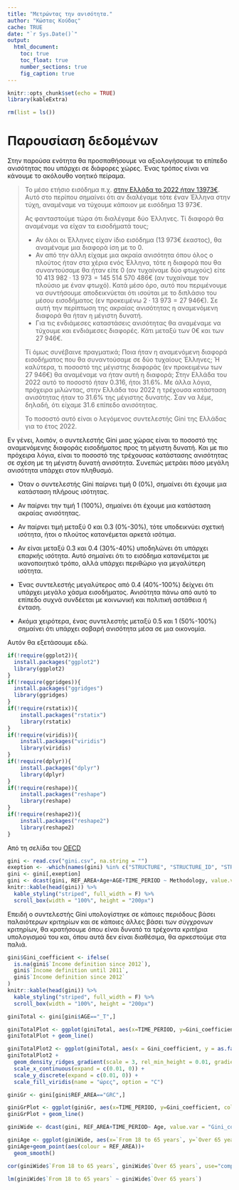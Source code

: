 ```yaml
---
title: "Μετρώντας την ανισότητα."
author: "Κώστας Κούδας"
cache: TRUE
date: "`r Sys.Date()`"
output:
  html_document:
    toc: true
    toc_float: true
    number_sections: true
    fig_caption: true
---
```


```r
knitr::opts_chunk$set(echo = TRUE)
library(kableExtra)
```



```r
rm(list = ls())
```

# Παρουσίαση δεδομένων  {.tabset .tabset-fade .tabset-pills}

Στην παρούσα ενότητα θα προσπαθήσουμε να αξιολογήσουμε το επίπεδο ανισότητας που υπάρχει σε διάφορες χώρες. Ένας τρόπος είναι να κάνουμε το ακόλουθο νοητικό πείραμα. 

> Το μέσο ετήσιο εισόδημα π.χ. [στην Ελλάδα το 2022 ήταν 13973€](https://www.eea.gr/arthra-eea/koinonia-dyo-tachytiton-oi-misoi-ellines-dilonoyn-eisodimata-kato-ton-10-000-eyro/). Αυτό στο περίπου σημαίνει ότι αν διαλέγαμε τότε έναν Έλληνα στην τύχη, αναμέναμε να τύχουμε κάποιον με εισόδημα $13\ 973$€. 
>
> Ας φανταστούμε τώρα ότι διαλέγαμε δύο Έλληνες.  Τί διαφορά θα αναμέναμε να είχαν τα εισοδήματά τους;
>
> - Αν όλοι οι Έλληνες είχαν ίδιο εισόδημα ($13\ 973$€ έκαστος), θα αναμέναμε μια διαφορά ίση με το $0$.
> - Αν από την άλλη είχαμε μια ακραία ανισότητα όπου όλος ο πλούτος ήταν στα χέρια ενός Έλληνα, τότε η διαφορά που θα συναντούσαμε θα ήταν είτε $0$ (αν τυχαίναμε δύο φτωχούς) είτε $10\ 413\ 982 \cdot 13\ 973=145\ 514\ 570\ 486$€ (αν τυχαίναμε τον πλούσιο με έναν φτωχό). Κατά μέσο όρο, αυτό που περιμένουμε να συντήσουμε αποδεικνύεται ότι ισούται με το διπλάσιο του μέσου εισοδήματος (εν προκειμένω $2 \cdot 13\ 973=27\ 946$€). Σε αυτή την περίπτωση της ακραίας ανισότητας η αναμενόμενη διαφορά θα ήταν η μέγιστη δυνατή.
> - Για τις ενδιάμεσες καταστάσεις ανισότητας θα αναμέναμε να τύχουμε και ενδιάμεσες διαφορές. Κάτι μεταξύ των $0$€ και των $27\ 946$€.
>
> Τί όμως συνέβαινε πραγματικά; Ποια ήταν η αναμενόμενη διαφορά εισοδήματος που θα συναντούσαμε σε δύο τυχαίους Έλληνες; Ή καλύτερα, τι ποσοστό της μέγιστης διαφοράς (εν προκειμένω των $27\ 946$€) θα αναμέναμε να ήταν αυτή η διαφορά; Στην Ελλάδα του 2022 αυτό το ποσοστό ήταν $0.316$, ήτοι $31.6\%$. Με άλλα λόγια, πρόχειρα μιλώντας, στην Ελλάδα του 2022 η τρέχουσα κατάσταση ανισότητας ήταν το $31.6\%$ της μέγιστης δυνατής. Σαν να λέμε, δηλαδή, ότι είχαμε $31.6%$ επίπεδο ανισότητας.
>
> Το ποσοστό αυτό είναι ο λεγόμενος συντελεστής Gini της Ελλάδας για το έτος 2022.


Εν γένει, λοιπόν, ο συντελεστής Gini μιας χώρας είναι το ποσοστό της αναμενόμενης διαφοράς εισοδήματος προς τη μέγιστη δυνατή. Και με πιο πρόχειρα λόγια, είναι το ποσοστό της τρέχουσας κατάστασης ανισότητας σε σχέση με τη μέγιστη δυνατή ανισότητα. Συνεπώς μετράει πόσο μεγάλη ανισότητα υπάρχει στον πληθυσμό.

- Όταν ο συντελεστής Gini παίρνει τιμή 0 (0%), σημαίνει ότι έχουμε μια κατάσταση πλήρους ισότητας.

- Αν παίρνει την τιμή 1 (100%), σημαίνει ότι έχουμε μια κατάσταση ακραίας ανισότητας.

- Αν παίρνει τιμή μεταξύ 0 και 0.3 (0%-30%), τότε υποδεικνύει σχετική ισότητα, ήτοι ο πλούτος κατανέμεται αρκετά ισότιμα.

- Αν είναι μεταξύ 0.3 και 0.4 (30%-40%) υποδηλώνει ότι υπάρχει επαρκής ισότητα. Αυτό σημαίνει ότι το εισόδημα κατανέμεται με ικανοποιητικό τρόπο, αλλά υπάρχει περιθώριο για μεγαλύτερη ισότητα.

- Ένας συντελεστής μεγαλύτερος από 0.4 (40%-100%) δείχνει ότι υπάρχει μεγάλο χάσμα εισοδήματος. Ανισότητα πάνω από αυτό το επίπεδο συχνά συνδέεται με κοινωνική και πολιτική αστάθεια ή ένταση.

- Ακόμα χειρότερα, ένας συντελεστής μεταξύ 0.5 και 1 (50%-100%) σημαίνει ότι υπάρχει σοβαρή ανισότητα μέσα σε μια οικονομία.

Αυτόν θα εξετάσουμε εδώ.

```r
if(!require(ggplot2)){
  install.packages("ggplot2")
  library(ggplot2)
}
if(!require(ggridges)){
  install.packages("ggridges")
  library(ggridges)
}
if(!require(rstatix)){
    install.packages("rstatix")
    library(rstatix)
}
if(!require(viridis)){
    install.packages("viridis")
    library(viridis)
}
if(!require(dplyr)){
    install.packages("dplyr")
    library(dplyr)
}
if(!require(reshape)){
    install.packages("reshape")
    library(reshape)
}
if(!require(reshape2)){
    install.packages("reshape2")
    library(reshape2)
}
```

Από τη σελίδα του [OECD](https://data-explorer.oecd.org/vis?tm=gini&pg=0&fc=Topic&snb=86&df[ds]=dsDisseminateFinalDMZ&df[id]=DSD_WISE_IDD%40DF_IDD&df[ag]=OECD.WISE.INE&df[vs]=1.0&dq=.A.INC_DISP_GINI.....D_CUR.&pd=%2C&to[TIME_PERIOD]=false&vw=tb)


```r
gini <- read.csv("gini.csv", na.string = "")
exeption <- -which(names(gini) %in% c("STRUCTURE", "STRUCTURE_ID", "STRUCTURE_NAME","ACTION", "FREQ", "Frequency.of.observation", "MEASURE", "Measure", "STATISTICAL_OPERATION", "Statistical.operation", "UNIT_MEASURE", "Unit.of.measure", "DEFINITION", "Definition", "POVERTY_LINE", "Poverty.line", "Time.period","Observation.value", "OBS_STATUS", "Observation.status", "UNIT_MULT", "Unit.multiplier", "CURRENCY", "Currency", "DECIMALS", "Decimals", "PRICE_BASE", "Price.base", "BASE_PER", "Base.period", "CONF_STATUS", "Confidentiality.status"))
gini <- gini[,exeption]
gini <- dcast(gini, REF_AREA+Age+AGE+TIME_PERIOD ~ Methodology, value.var = "OBS_VALUE")
knitr::kable(head(gini)) %>%
  kable_styling("striped", full_width = F) %>%
  scroll_box(width = "100%", height = "200px")
```

Επειδή ο συντελεστής Gini υπολογίστηκε σε κάποιες περιόδους βάσει παλαιότερων κριτηρίων και σε κάποιες άλλες βάσει των σύγχρονων κριτηρίων, θα κρατήσουμε όπου είναι δυνατό τα τρέχοντα κριτήρια υπολογισμού του και, όπου αυτά δεν είναι διαθέσιμα, θα αρκεστούμε στα παλιά.


```r
gini$Gini_coefficient <- ifelse(
  is.na(gini$`Income definition since 2012`),
  gini$`Income definition until 2011`,
  gini$`Income definition since 2012`
)
knitr::kable(head(gini)) %>%
  kable_styling("striped", full_width = F) %>%
  scroll_box(width = "100%", height = "200px")
```





```r
giniTotal <- gini[gini$AGE=="_T",]
```

```r
giniTotalPlot <- ggplot(giniTotal, aes(x=TIME_PERIOD, y=Gini_coefficient, colour = REF_AREA))
giniTotalPlot + geom_line()
```


```r
giniTotalPlot2 <- ggplot(giniTotal, aes(x = Gini_coefficient, y = as.factor(REF_AREA), fill = after_stat(x)))
giniTotalPlot2 +
  geom_density_ridges_gradient(scale = 3, rel_min_height = 0.01, gradient_lwd = 1.) +
  scale_x_continuous(expand = c(0.01, 0)) +
  scale_y_discrete(expand = c(0.01, 0)) +
  scale_fill_viridis(name = "ώρες", option = "C")
```


```r
giniGr <- gini[gini$REF_AREA=="GRC",]
```

```r
giniGrPlot <- ggplot(giniGr, aes(x=TIME_PERIOD, y=Gini_coefficient, colour = Age))
giniGrPlot + geom_line()
```
```r
giniWide <- dcast(gini, REF_AREA+TIME_PERIOD~ Age, value.var = "Gini_coefficient")
```

```r
giniAge <- ggplot(giniWide, aes(x=`From 18 to 65 years`, y=`Over 65 years`))
giniAge+geom_point(aes(colour = REF_AREA))+
  geom_smooth()
```

```r
cor(giniWide$`From 18 to 65 years`, giniWide$`Over 65 years`, use="complete.obs")
```

```r
lm(giniWide$`From 18 to 65 years` ~ giniWide$`Over 65 years`)
```


